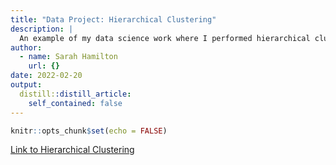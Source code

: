 ```yaml
---
title: "Data Project: Hierarchical Clustering"
description: |
  An example of my data science work where I performed hierarchical clustering on watershed data.
author:
  - name: Sarah Hamilton
    url: {}
date: 2022-02-20
output:
  distill::distill_article:
    self_contained: false
---
```



```r
knitr::opts_chunk$set(echo = FALSE)
```

<a href="file:///Users/sarahhamilton/Desktop/Bren%20Winter%202022/ESM%20244/Homework/esm244-w2022-hw3/a3_task2_hamilton_sarah.html">Link to Hierarchical Clustering</a>

